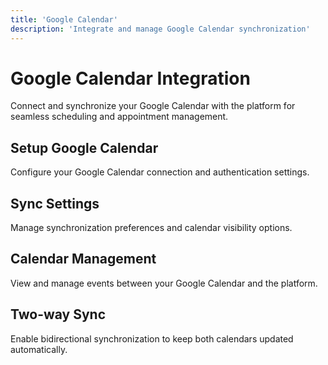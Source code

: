 ```yaml
---
title: 'Google Calendar'
description: 'Integrate and manage Google Calendar synchronization'
---
```


# Google Calendar Integration

Connect and synchronize your Google Calendar with the platform for seamless scheduling and appointment management.

## Setup Google Calendar

Configure your Google Calendar connection and authentication settings.

## Sync Settings

Manage synchronization preferences and calendar visibility options.

## Calendar Management

View and manage events between your Google Calendar and the platform.

## Two-way Sync

Enable bidirectional synchronization to keep both calendars updated automatically. 